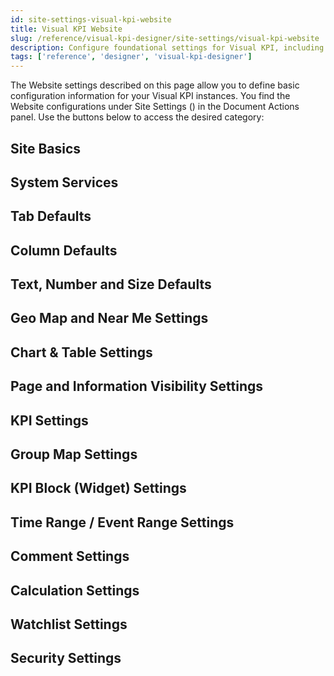```yaml
---
id: site-settings-visual-kpi-website
title: Visual KPI Website
slug: /reference/visual-kpi-designer/site-settings/visual-kpi-website
description: Configure foundational settings for Visual KPI, including site basics, system services, defaults, map settings, KPI configurations, and security options.
tags: ['reference', 'designer', 'visual-kpi-designer']
---
```


<head>
  <title>Visual KPI Website</title>
  <meta name="keywords" content="Visual KPI Website, site settings, configuration, Visual KPI Designer, site basics, system services, defaults, security settings, reference, designer"/>
</head>


The Website settings described on this page allow you to define basic configuration information for your Visual KPI instances. 
You find the Website configurations under Site Settings (<PngFont name='options28' />) in the Document Actions panel. Use the buttons below to access the desired category:

<CardList cols={4}>
  <Card 
    title="Site Basics"
    link="#site-basics"
  />
  <Card 
    title="System Services"
    link="#system-services"
  />
  <Card 
    title="Tab Defaults"
    link="#tab-defaults"
  />
  <Card 
    title="Column Defaults"
    link="#column-defaults"
  />
  <Card 
    title="Text, Number and Size Defaults"
    link="#text-number-and-size-defaults"
  />
  <Card 
    title="Geo Map and Near Me Settings"
    link="#geo-map-and-near-me-settings"
  />
  <Card 
    title="Chart & Table Settings"
    link="#chart--table-settings"
  />
  <Card 
    title="Page and Information Visibility Settings"
    link="#page-and-information-visibility-settings"
  />
  <Card 
    title="KPI Settings"
    link="#kpi-settings"
  />
  <Card 
    title="Group Map Settings"
    link="#group-map-settings"
  />
  <Card 
    title="KPI Block (Widget) Settings"
    link="#kpi-block-widget-settings"
  />
  <Card 
    title="Time Range / Event Range Settings"
    link="#time-range--event-range-settings"
  />
  <Card 
    title="Comment Settings"
    link="#comment-settings"
  />
  <Card 
    title="Calculation Settings"
    link="#calculation-settings"
  />
  <Card 
    title="Watchlist Settings"
    link="#watchlist-settings"
  />
  <Card 
    title="Security Settings"
    link="#security-settings"
  />
</CardList>

## Site Basics

<JsonToTable jsonData={SiteBasics} />


## System Services

<JsonToTable jsonData={SystemServices} />

## Tab Defaults

<JsonToTable jsonData={TabDefaults} />

## Column Defaults

<JsonToTable jsonData={ColumnDefaults} />

## Text, Number and Size Defaults

<JsonToTable jsonData={TextNumberSizeDefaults} />

## Geo Map and Near Me Settings

<JsonToTable jsonData={GeoMapNearMeSettings} />

## Chart & Table Settings

<JsonToTable jsonData={ChartTableSettings} />

## Page and Information Visibility Settings

<JsonToTable jsonData={PageInformationVisibilitySettings} />

## KPI Settings

<JsonToTable jsonData={KPISettings} />

## Group Map Settings

<JsonToTable jsonData={GroupMapSettings} />

## KPI Block (Widget) Settings

<JsonToTable jsonData={KPIBlockSettings} />

## Time Range / Event Range Settings

<JsonToTable jsonData={TimeRangeEventRangeSettings} />

## Comment Settings

<JsonToTable jsonData={CommentSettings} />

## Calculation Settings

<JsonToTable jsonData={CalculationSettings} />

## Watchlist Settings

<JsonToTable jsonData={WatchlistSettings} />

## Security Settings

<JsonToTable jsonData={SecuritySettings} />

